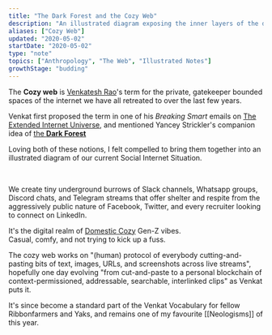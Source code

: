 ```yaml
---
title: "The Dark Forest and the Cozy Web"
description: "An illustrated diagram exposing the inner layers of the dark and cozy web"
aliases: ["Cozy Web"]
updated: "2020-05-02"
startDate: "2020-05-02"
type: "note"
topics: ["Anthropology", "The Web", "Illustrated Notes"]
growthStage: "budding"
---
```


<IntroParagraph>

The **Cozy web** is <a href="https://venkateshrao.com/">Venkatesh Rao</a>'s term for the private, gatekeeper bounded spaces of the internet we have all retreated to over the last few years.

</IntroParagraph>

Venkat first proposed the term in one of his _Breaking Smart_ emails on <a href="https://breakingsmart.substack.com/p/the-extended-internet-universe">The Extended Internet Universe</a>, and mentioned Yancey Strickler's companion idea of <a href="https://onezero.medium.com/the-dark-forest-theory-of-the-internet-7dc3e68a7cb1">the **Dark Forest**</a>

Loving both of these notions, I felt compelled to bring them together into an illustrated diagram of our current Social Internet Situation.

<br />

<BasicImage
    width="1000px"
    src="https://res.cloudinary.com/dg3gyk0gu/image/upload/c_scale,w_960/v1589323597/maggieappleton.com/notes/cozyweb-tw.png"
    alt="Layered diagram of the cozy web as a series of underground burrows beneath the dark forest"
/>

We create tiny underground burrows of Slack channels, Whatsapp groups, Discord chats, and Telegram streams that offer shelter and respite from the aggressively public nature of Facebook, Twitter, and every recruiter looking to connect on LinkedIn.

It's the digital realm of <a href="https://www.ribbonfarm.com/series/domestic-cozy/">Domestic Cozy</a> Gen-Z vibes.  
Casual, comfy, and not trying to kick up a fuss.

The cozy web works on "(human) protocol of everybody cutting-and-pasting bits of text, images, URLs, and screenshots across live streams", hopefully one day evolving "from cut-and-paste to a personal blockchain of context-permissioned, addressable, searchable, interlinked clips" as Venkat puts it.

It's since become a standard part of the Venkat Vocabulary for fellow Ribbonfarmers and Yaks, and remains one of my favourite [[Neologisms]] of this year.
